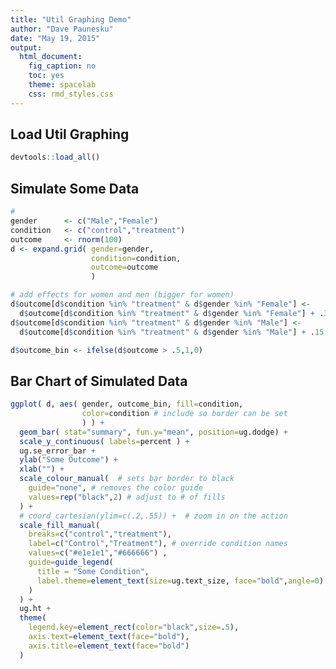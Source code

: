 ```yaml
---
title: "Util Graphing Demo"
author: "Dave Paunesku"
date: "May 19, 2015"
output:
  html_document:
    fig_caption: no
    toc: yes
    theme: spacelab
    css: rmd_styles.css
---
```


## Load Util Graphing
```r
devtools::load_all()
```

## Simulate Some Data
```r

#
gender      <- c("Male","Female")
condition   <- c("control","treatment")
outcome     <- rnorm(100)
d <- expand.grid( gender=gender,
                  condition=condition,
                  outcome=outcome
                  )

# add effects for women and men (bigger for women)
d$outcome[d$condition %in% "treatment" & d$gender %in% "Female"] <-
  d$outcome[d$condition %in% "treatment" & d$gender %in% "Female"] + .3
d$outcome[d$condition %in% "treatment" & d$gender %in% "Male"] <-
  d$outcome[d$condition %in% "treatment" & d$gender %in% "Male"] + .15

d$outcome_bin <- ifelse(d$outcome > .5,1,0)

```

## Bar Chart of Simulated Data

```r

ggplot( d, aes( gender, outcome_bin, fill=condition,
                color=condition # include so border can be set
                ) ) +
  geom_bar( stat="summary", fun.y="mean", position=ug.dodge) +
  scale_y_continuous( labels=percent ) +
  ug.se_error_bar +
  ylab("Some Outcome") +
  xlab("") +
  scale_colour_manual(  # sets bar border to black
    guide="none", # removes the color guide
    values=rep("black",2) # adjust to # of fills
  ) +
  # coord_cartesian(ylim=c(.2,.55)) +  # zoom in on the action
  scale_fill_manual(
    breaks=c("control","treatment"),
    label=c("Control","Treatment"), # override condition names
    values=c("#e1e1e1","#666666") ,
    guide=guide_legend(
      title = "Some Condition",
      label.theme=element_text(size=ug.text_size, face="bold",angle=0)
    )
  ) +
  ug.ht +
  theme(
    legend.key=element_rect(color="black",size=.5),
    axis.text=element_text(face="bold"),
    axis.title=element_text(face="bold")
  )

```


